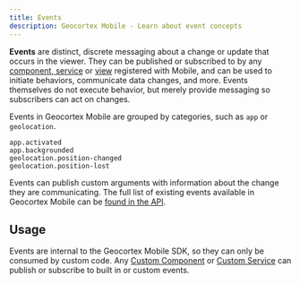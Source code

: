 ```yaml
---
title: Events
description: Geocortex Mobile - Learn about event concepts
---
```



**Events** are distinct, discrete messaging about a change or update that occurs in the viewer. They can be published or subscribed to by any [component, service](concepts-components-services.mdx) or [view](usecases-implement-component-with-ui.mdx#use-xaml-to-define-your-ui) registered with Mobile, and can be used to initiate behaviors, communicate data changes, and more. Events themselves do not execute behavior, but merely provide messaging so subscribers can act on changes.

Events in Geocortex Mobile are grouped by categories, such as `app` or `geolocation`.

```
app.activated
app.backgrounded
geolocation.position-changed
geolocation.position-lost
```

Events can publish custom arguments with information about the change they are communicating. The full list of existing events available in Geocortex Mobile can be [found in the API](api-events.mdx).

## Usage

Events are internal to the Geocortex Mobile SDK, so they can only be consumed by custom code. Any [Custom Component](usecases-implement-component-with-ui.mdx) or [Custom Service](usecases-implement-service.mdx) can publish or subscribe to built in or custom events.

<UseCaseContainer>
    <UseCaseCard
        title="Implementing Custom Events"
        description="Learn how to implement a custom Event."
        link="usecases-implement-event"
    />
    <UseCaseCard
        title="Events API"
        description="Check out the full list of Events available in Geocortex Mobile."
        link="api-events"
    />
</UseCaseContainer>
